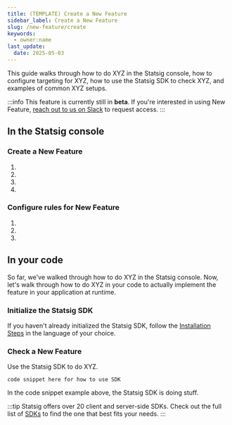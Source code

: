 ```yaml
---
title: (TEMPLATE) Create a New Feature
sidebar_label: Create a New Feature
slug: /new-feature/create
keywords:
  - owner:name
last_update:
  date: 2025-05-03
---
```


This guide walks through how to do XYZ in the Statsig console, how to configure targeting for XYZ, how to use the Statsig SDK to check XYZ, and examples of common XYZ setups.

:::info
This feature is currently still in **beta**. If you're interested in using New Feature, [reach out to us on Slack](https://statsig.com/slack) to request access.
:::

## In the Statsig console

### Create a New Feature
1.
2.
3.
4.
 
### Configure rules for New Feature
1.
2.
3.

## In your code
So far, we've walked through how to do XYZ in the Statsig console. Now, let's walk through how to do XYZ in your code to actually implement the feature in your application at runtime.

### Initialize the Statsig SDK
If you haven't already initialized the Statsig SDK, follow the [Installation Steps](/client/javascript-sdk/react#installation) in the language of your choice.

### Check a New Feature
Use the Statsig SDK to do XYZ.

```tsx
code snippet here for how to use SDK
```
In the code snippet example above, the Statsig SDK is doing stuff.

:::tip
Statsig offers over 20 client and server-side SDKs. Check out the full list of [SDKs](/sdks/client-vs-server#available-sdks) to find the one that best fits your needs.
:::
